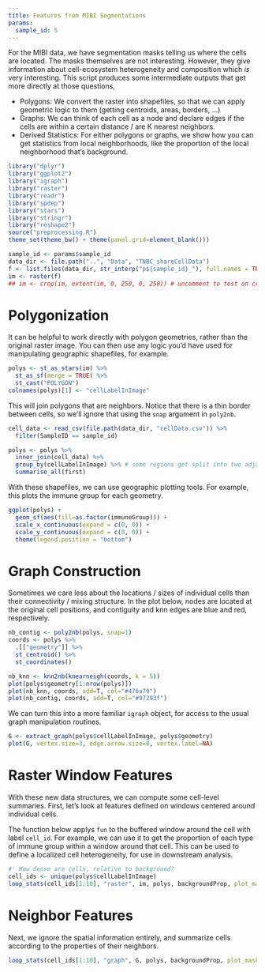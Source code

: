 ```yaml
---
title: Features from MIBI Segmentations
params:
  sample_id: 5
---
```


For the MIBI data, we have segmentation masks telling us where the cells are
located. The masks themselves are not interesting. However, they give
information about cell-ecosystem heterogeneity and composition which *is* very
interesting. This script produces some intermediate outputs that get more
directly at those questions,

* Polygons: We convert the raster into shapefiles, so that we can apply
  geometric logic to them (getting centroids, areas, borders, ...)
* Graphs: We can think of each cell as a node and declare edges if the cells are
  within a certain distance / are K nearest neighbors.
* Derived Statistics: For either polygons or graphs, we show how you can get
  statistics from local neighborhoods, like the proportion of the local
  neighborhood that's background.

```r
library("dplyr")
library("ggplot2")
library("igraph")
library("raster")
library("readr")
library("spdep")
library("stars")
library("stringr")
library("reshape2")
source("preprocessing.R")
theme_set(theme_bw() + theme(panel.grid=element_blank()))
```

```r
sample_id <- params$sample_id
data_dir <- file.path("..", "Data", "TNBC_shareCellData")
f <- list.files(data_dir, str_interp("p${sample_id}_"), full.names = TRUE)
im <- raster(f)
## im <- crop(im, extent(im, 0, 250, 0, 250)) # uncomment to test on cropped data
```

# Polygonization

It can be helpful to work directly with polygon geometries, rather than the
original raster image. You can then use any logic you'd have used for
manipulating geographic shapefiles, for example.

```r
polys <- st_as_stars(im) %>%
  st_as_sf(merge = TRUE) %>%
  st_cast("POLYGON")
colnames(polys)[1] <- "cellLabelInImage"
```

This will join polygons that are neighbors. Notice that there is a thin border
between cells, so we'll ignore that using the `snap` argument in `poly2nb`.

```r
cell_data <- read_csv(file.path(data_dir, "cellData.csv")) %>%
  filter(SampleID == sample_id)

polys <- polys %>%
  inner_join(cell_data) %>%
  group_by(cellLabelInImage) %>% # some regions get split into two adjacent polys --> merge
  summarise_all(first)
```

With these shapefiles, we can use geographic plotting tools. For example, this
plots the immune group for each geometry.

```r
ggplot(polys) +
  geom_sf(aes(fill=as.factor(immuneGroup))) +
  scale_x_continuous(expand = c(0, 0)) +
  scale_y_continuous(expand = c(0, 0)) +
  theme(legend.position = "bottom")
```

# Graph Construction

Sometimes we care less about the locations / sizes of individual cells than
their connectivity / mixing structure. In the plot below, nodes are located at
the original cell positions, and contiguity and knn edges are blue and red,
respectively.

```r
nb_contig <- poly2nb(polys, snap=1)
coords <- polys %>%
  .[["geometry"]] %>%
  st_centroid() %>%
  st_coordinates()

nb_knn <- knn2nb(knearneigh(coords, k = 5))
plot(polys$geometry[1:nrow(polys)])
plot(nb_knn, coords, add=T, col="#476a79")
plot(nb_contig, coords, add=T, col="#97293f")
```

We can turn this into a more familiar `igraph` object, for access to the usual
graph manipulation routines.

```r
G <- extract_graph(polys$cellLabelInImage, polys$geometry)
plot(G, vertex.size=3, edge.arrow.size=0, vertex.label=NA)
```

# Raster Window Features

With these new data structures, we can compute some cell-level summaries. First,
let's look at features defined on windows centered around individual cells.

The function below applys `fun` to the buffered window around the cell with
label `cell_id`. For example, we can use it to get the proportion of each type
of immune group within a window around that cell. This can be used to define a
localized cell heterogeneity, for use in downstream analysis.

```r
#' How dense are cells, relative to background?
cell_ids <- unique(polys$cellLabelInImage)
loop_stats(cell_ids[1:10], "raster", im, polys, backgroundProp, plot_masks=FALSE)
```

# Neighbor Features

Next, we ignore the spatial information entirely, and summarize cells according
to the properties of their neighbors.

```r
loop_stats(cell_ids[1:10], "graph", G, polys, backgroundProp, plot_masks=FALSE)
```

